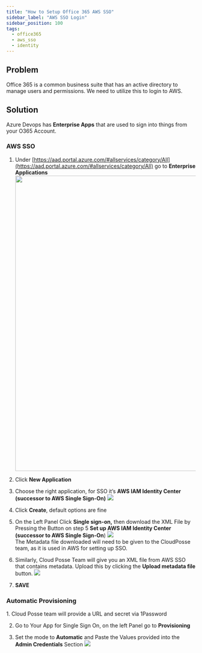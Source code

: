 ```yaml
---
title: "How to Setup Office 365 AWS SSO"
sidebar_label: "AWS SSO Login"
sidebar_position: 100
tags:
  - office365
  - aws_sso
  - identity
---
```


## Problem

Office 365 is a common business suite that has an active directory to manage users and permissions. We need to utilize this to login to AWS.

## Solution

Azure Devops has **Enterprise Apps** that are used to sign into things from your O365 Account.

### AWS SSO

<Steps>

1. Under [https://aad.portal.azure.com/#allservices/category/All](https://aad.portal.azure.com/#allservices/category/All)  go to **Enterprise Applications** <img src="/assets/refarch/screen-shot-2023-01-13-at-8.33.13-am.png" height="783" width="1376" /><br/>

2. Click **New Application**

3. Choose the right application, for SSO it’s **AWS IAM Identity Center (successor to AWS Single Sign-On)**
   <img src="/assets/refarch/screen-shot-2023-01-13-at-8.36.16-am.png" /><br/>

4. Click **Create**, default options are fine

5. On the Left Panel Click **Single sign-on,** then download the XML File by Pressing the Button on step 5 **Set up AWS IAM Identity Center (successor to AWS Single Sign-On**) <img src="/assets/refarch/screen-shot-2023-01-13-at-8.41.28-am.png" /><br/> The Metadata file downloaded will need to be given to the CloudPosse team, as it is used in AWS for setting up SSO.

7. Similarly, Cloud Posse Team will give you an XML file from AWS SSO that contains metadata. Upload this by clicking the **Upload metadata file** button. <img src="/assets/refarch/screen-shot-2023-01-13-at-8.47.03-am.png" /><br/>

9. **SAVE**
</Steps>

### Automatic Provisioning

<Steps>
1. Cloud Posse team will provide a URL and secret via 1Password

2. Go to Your App for Single Sign On, on the left Panel go to **Provisioning**

3. Set the mode to **Automatic** and Paste the Values provided into the **Admin Credentials** Section <img src="/assets/refarch/screen-shot-2023-01-13-at-8.53.55-am.png" /><br/>

</Steps>
